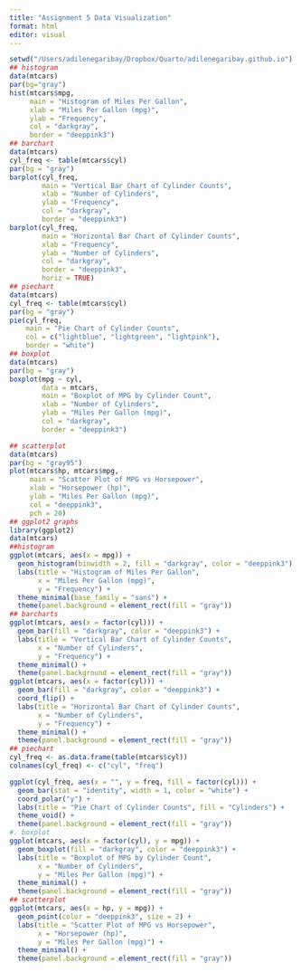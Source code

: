```yaml
---
title: "Assignment 5 Data Visualization"
format: html
editor: visual
---
```


```r
setwd("/Users/adilenegaribay/Dropbox/Quarto/adilenegaribay.github.io")
## histogram
data(mtcars)
par(bg="gray")
hist(mtcars$mpg,
     main = "Histogram of Miles Per Gallon",
     xlab = "Miles Per Gallon (mpg)",
     ylab = "Frequency",
     col = "darkgray",
     border = "deeppink3")
## barchart 
data(mtcars)
cyl_freq <- table(mtcars$cyl)
par(bg = "gray")
barplot(cyl_freq,
        main = "Vertical Bar Chart of Cylinder Counts",
        xlab = "Number of Cylinders",
        ylab = "Frequency",
        col = "darkgray",
        border = "deeppink3")
barplot(cyl_freq,
        main = "Horizontal Bar Chart of Cylinder Counts",
        xlab = "Frequency",
        ylab = "Number of Cylinders",
        col = "darkgray",
        border = "deeppink3",
        horiz = TRUE)
## piechart
data(mtcars)
cyl_freq <- table(mtcars$cyl)
par(bg = "gray")
pie(cyl_freq,
    main = "Pie Chart of Cylinder Counts",
    col = c("lightblue", "lightgreen", "lightpink"),
    border = "white")
## boxplot
data(mtcars)
par(bg = "gray")
boxplot(mpg ~ cyl,
        data = mtcars,
        main = "Boxplot of MPG by Cylinder Count",
        xlab = "Number of Cylinders",
        ylab = "Miles Per Gallon (mpg)",
        col = "darkgray",
        border = "deeppink3")

## scatterplot
data(mtcars)
par(bg = "gray95")
plot(mtcars$hp, mtcars$mpg,
     main = "Scatter Plot of MPG vs Horsepower",
     xlab = "Horsepower (hp)",
     ylab = "Miles Per Gallon (mpg)",
     col = "deeppink3",
     pch = 20)
## ggplot2 graphs
library(ggplot2) 
data(mtcars)
##histogram
ggplot(mtcars, aes(x = mpg)) +
  geom_histogram(binwidth = 2, fill = "darkgray", color = "deeppink3") +
  labs(title = "Histogram of Miles Per Gallon",
       x = "Miles Per Gallon (mpg)",
       y = "Frequency") +
  theme_minimal(base_family = "sans") +
  theme(panel.background = element_rect(fill = "gray"))
## barcharts
ggplot(mtcars, aes(x = factor(cyl))) +
  geom_bar(fill = "darkgray", color = "deeppink3") +
  labs(title = "Vertical Bar Chart of Cylinder Counts",
       x = "Number of Cylinders",
       y = "Frequency") +
  theme_minimal() +
  theme(panel.background = element_rect(fill = "gray"))
ggplot(mtcars, aes(x = factor(cyl))) +
  geom_bar(fill = "darkgray", color = "deeppink3") +
  coord_flip() +
  labs(title = "Horizontal Bar Chart of Cylinder Counts",
       x = "Number of Cylinders",
       y = "Frequency") +
  theme_minimal() +
  theme(panel.background = element_rect(fill = "gray"))
## piechart 
cyl_freq <- as.data.frame(table(mtcars$cyl))
colnames(cyl_freq) <- c("cyl", "freq")

ggplot(cyl_freq, aes(x = "", y = freq, fill = factor(cyl))) +
  geom_bar(stat = "identity", width = 1, color = "white") +
  coord_polar("y") +
  labs(title = "Pie Chart of Cylinder Counts", fill = "Cylinders") +
  theme_void() +
  theme(panel.background = element_rect(fill = "gray"))
#. boxplot
ggplot(mtcars, aes(x = factor(cyl), y = mpg)) +
  geom_boxplot(fill = "darkgray", color = "deeppink3") +
  labs(title = "Boxplot of MPG by Cylinder Count",
       x = "Number of Cylinders",
       y = "Miles Per Gallon (mpg)") +
  theme_minimal() +
  theme(panel.background = element_rect(fill = "gray"))
## scatterplot
ggplot(mtcars, aes(x = hp, y = mpg)) +
  geom_point(color = "deeppink3", size = 2) +
  labs(title = "Scatter Plot of MPG vs Horsepower",
       x = "Horsepower (hp)",
       y = "Miles Per Gallon (mpg)") +
  theme_minimal() +
  theme(panel.background = element_rect(fill = "gray"))
```
